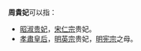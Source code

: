 '''周貴妃'''可以指：
* [[昭淑贵妃|昭淑贵妃]]，[[宋仁宗|宋仁宗]]贵妃。
*[[孝肅皇后|孝肅皇后]]，[[明英宗|明英宗]]贵妃，[[明宪宗|明宪宗]]之母。

{{消歧义|cat=三字封号消歧义}}